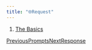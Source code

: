 ```yaml
---
title: "🌐Request"
---
```


1. [The Basics](/maginium/the-basics)

[PreviousPrompts](/maginium/the-basics/prompts)[NextResponse](/maginium/the-basics/response)
